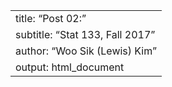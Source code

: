 ---
title: "Post 02: "
subtitle: "Stat 133, Fall 2017"
author: "Woo Sik (Lewis) Kim"
output: html_document
---